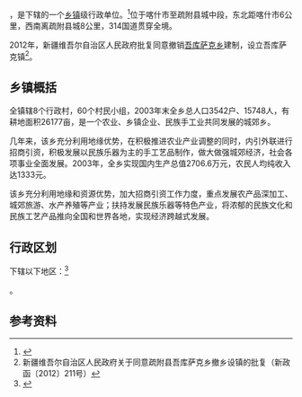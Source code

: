 {{中国乡级行政区|65/31/21/206/000}}

'''{{PAGENAMEBASE}}'''，是{{PRC admin/fullname|65/31/21/206/000|3}}下辖的一个[[乡镇|乡镇]]级行政单位。<ref>{{PRC admin/ref sgc|{{PRC admin/parent|65/31/21/206/000}}}}</ref>位于喀什市至疏附县城中段，东北距喀什市6公里，西南离疏附县城8公里，314国道贯穿全境。

2012年，新疆维吾尔自治区人民政府批复同意撤销[[吾库萨克乡|吾库萨克乡]]建制，设立吾库萨克镇<ref>新疆维吾尔自治区人民政府关于同意疏附县吾库萨克乡撤乡设镇的批复（新政函〔2012〕211号）</ref>。

== 乡镇概括 ==
全镇辖8个行政村，60个村民小组，2003年末全乡总人口3542户、15748人，有耕地面积26177亩，是一个农业、乡镇企业、民族手工业共同发展的城郊乡。

几年来，该乡充分利用地缘优势，在积极推进农业产业调整的同时，内引外联进行招商引资，积极发展以民族乐器为主的手工艺品制作，做大做强城郊经济，社会各项事业全面发展。2003年，全乡实现国内生产总值2706.6万元，农民人均纯收入达1333元。

该乡充分利用地缘和资源优势，加大招商引资工作力度，重点发展农产品深加工、城郊旅游、水产养殖等产业；扶持发展民族乐器等特色产业，将浓郁的民族文化和民族工艺产品推向全国和世界各地，实现经济跨越式发展。

== 行政区划 ==

{{PAGENAMEBASE}}下辖以下地区：<ref>{{PRC admin/ref sgc|65/31/21/206/000}}</ref>

{{PRC admin/children|65/31/21/206/000}}。

== 参考资料 ==

{{reflist}}

{{行政区划小作品}}
{{PRC admin/navcat|65/31/21/206/000}}